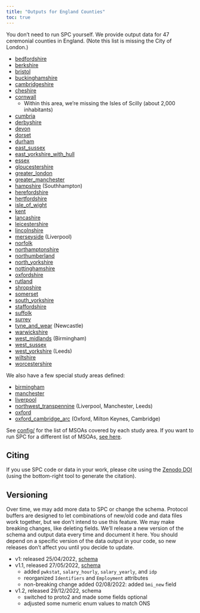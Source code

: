 ```yaml
---
title: "Outputs for England Counties"
toc: true
---
```


You don't need to run SPC yourself. We provide output data for 47 ceremonial
counties in England. (Note this list is missing the City of London.)

- [bedfordshire](https://ramp0storage.blob.core.windows.net/spc-output/v1.2/bedfordshire.pb.gz)
- [berkshire](https://ramp0storage.blob.core.windows.net/spc-output/v1.2/berkshire.pb.gz)
- [bristol](https://ramp0storage.blob.core.windows.net/spc-output/v1.2/bristol.pb.gz)
- [buckinghamshire](https://ramp0storage.blob.core.windows.net/spc-output/v1.2/buckinghamshire.pb.gz)
- [cambridgeshire](https://ramp0storage.blob.core.windows.net/spc-output/v1.2/cambridgeshire.pb.gz)
- [cheshire](https://ramp0storage.blob.core.windows.net/spc-output/v1.2/cheshire.pb.gz)
- [cornwall](https://ramp0storage.blob.core.windows.net/spc-output/v1.2/cornwall.pb.gz)
  - Within this area, we're missing the Isles of Scilly (about 2,000 inhabitants)
- [cumbria](https://ramp0storage.blob.core.windows.net/spc-output/v1.2/cumbria.pb.gz)
- [derbyshire](https://ramp0storage.blob.core.windows.net/spc-output/v1.2/derbyshire.pb.gz)
- [devon](https://ramp0storage.blob.core.windows.net/spc-output/v1.2/devon.pb.gz)
- [dorset](https://ramp0storage.blob.core.windows.net/spc-output/v1.2/dorset.pb.gz)
- [durham](https://ramp0storage.blob.core.windows.net/spc-output/v1.2/durham.pb.gz)
- [east_sussex](https://ramp0storage.blob.core.windows.net/spc-output/v1.2/east_sussex.pb.gz)
- [east_yorkshire_with_hull](https://ramp0storage.blob.core.windows.net/spc-output/v1.2/east_yorkshire_with_hull.pb.gz)
- [essex](https://ramp0storage.blob.core.windows.net/spc-output/v1.2/essex.pb.gz)
- [gloucestershire](https://ramp0storage.blob.core.windows.net/spc-output/v1.2/gloucestershire.pb.gz)
- [greater_london](https://ramp0storage.blob.core.windows.net/spc-output/v1.2/greater_london.pb.gz)
- [greater_manchester](https://ramp0storage.blob.core.windows.net/spc-output/v1.2/greater_manchester.pb.gz)
- [hampshire](https://ramp0storage.blob.core.windows.net/spc-output/v1.2/hampshire.pb.gz) (Southhampton)
- [herefordshire](https://ramp0storage.blob.core.windows.net/spc-output/v1.2/herefordshire.pb.gz)
- [hertfordshire](https://ramp0storage.blob.core.windows.net/spc-output/v1.2/hertfordshire.pb.gz)
- [isle_of_wight](https://ramp0storage.blob.core.windows.net/spc-output/v1.2/isle_of_wight.pb.gz)
- [kent](https://ramp0storage.blob.core.windows.net/spc-output/v1.2/kent.pb.gz)
- [lancashire](https://ramp0storage.blob.core.windows.net/spc-output/v1.2/lancashire.pb.gz)
- [leicestershire](https://ramp0storage.blob.core.windows.net/spc-output/v1.2/leicestershire.pb.gz)
- [lincolnshire](https://ramp0storage.blob.core.windows.net/spc-output/v1.2/lincolnshire.pb.gz)
- [merseyside](https://ramp0storage.blob.core.windows.net/spc-output/v1.2/merseyside.pb.gz) (Liverpool)
- [norfolk](https://ramp0storage.blob.core.windows.net/spc-output/v1.2/norfolk.pb.gz)
- [northamptonshire](https://ramp0storage.blob.core.windows.net/spc-output/v1.2/northamptonshire.pb.gz)
- [northumberland](https://ramp0storage.blob.core.windows.net/spc-output/v1.2/northumberland.pb.gz)
- [north_yorkshire](https://ramp0storage.blob.core.windows.net/spc-output/v1.2/north_yorkshire.pb.gz)
- [nottinghamshire](https://ramp0storage.blob.core.windows.net/spc-output/v1.2/nottinghamshire.pb.gz)
- [oxfordshire](https://ramp0storage.blob.core.windows.net/spc-output/v1.2/oxfordshire.pb.gz)
- [rutland](https://ramp0storage.blob.core.windows.net/spc-output/v1.2/rutland.pb.gz)
- [shropshire](https://ramp0storage.blob.core.windows.net/spc-output/v1.2/shropshire.pb.gz)
- [somerset](https://ramp0storage.blob.core.windows.net/spc-output/v1.2/somerset.pb.gz)
- [south_yorkshire](https://ramp0storage.blob.core.windows.net/spc-output/v1.2/south_yorkshire.pb.gz)
- [staffordshire](https://ramp0storage.blob.core.windows.net/spc-output/v1.2/staffordshire.pb.gz)
- [suffolk](https://ramp0storage.blob.core.windows.net/spc-output/v1.2/suffolk.pb.gz)
- [surrey](https://ramp0storage.blob.core.windows.net/spc-output/v1.2/surrey.pb.gz)
- [tyne_and_wear](https://ramp0storage.blob.core.windows.net/spc-output/v1.2/tyne_and_wear.pb.gz) (Newcastle)
- [warwickshire](https://ramp0storage.blob.core.windows.net/spc-output/v1.2/warwickshire.pb.gz)
- [west_midlands](https://ramp0storage.blob.core.windows.net/spc-output/v1.2/west_midlands.pb.gz) (Birmingham)
- [west_sussex](https://ramp0storage.blob.core.windows.net/spc-output/v1.2/west_sussex.pb.gz)
- [west_yorkshire](https://ramp0storage.blob.core.windows.net/spc-output/v1.2/west_yorkshire.pb.gz) (Leeds)
- [wiltshire](https://ramp0storage.blob.core.windows.net/spc-output/v1.2/wiltshire.pb.gz)
- [worcestershire](https://ramp0storage.blob.core.windows.net/spc-output/v1.2/worcestershire.pb.gz)

We also have a few special study areas defined:

- [birmingham](https://ramp0storage.blob.core.windows.net/spc-output/v1.2/birmingham.pb.gz)
- [manchester](https://ramp0storage.blob.core.windows.net/spc-output/v1.2/manchester.pb.gz)
- [liverpool](https://ramp0storage.blob.core.windows.net/spc-output/v1.2/liverpool.pb.gz)
- [northwest_transpennine](https://ramp0storage.blob.core.windows.net/spc-output/v1.2/northwest_transpennine.pb.gz) (Liverpool, Manchester, Leeds)
- [oxford](https://ramp0storage.blob.core.windows.net/spc-output/v1.2/oxford.pb.gz)
- [oxford_cambridge_arc](https://ramp0storage.blob.core.windows.net/spc-output/v1.2/oxford_cambridge_arc.pb.gz) (Oxford, Milton Keynes, Cambridge)

See [config/](https://github.com/alan-turing-institute/uatk-spc/tree/main/config) for the
list of MSOAs covered by each study area. If you want to run SPC for a
different list of MSOAs, [see here](custom_areas.qmd).

## Citing

If you use SPC code or data in your work, please cite using the [Zenodo
DOI](https://zenodo.org/badge/latestdoi/479038905) (using the bottom-right tool
to generate the citation).

## Versioning

Over time, we may add more data to SPC or change the schema. Protocol buffers
are designed to let combinations of new/old code and data files work together,
but we don't intend to use this feature. We may make breaking changes, like
deleting fields. We'll release a new version of the schema and output data
every time and document it here. You should depend on a specific version of the
data output in your code, so new releases don't affect you until you decide to
update.

- v1: released 25/04/2022, [schema](https://github.com/alan-turing-institute/uatk-spc/blob/a9e8b361e942ba67a93f9b5b6a7d66b7ff8b0239/synthpop.proto)
- v1.1, released 27/05/2022, [schema](https://github.com/alan-turing-institute/uatk-spc/blob/570b65962d0595c0b28e0cf3554d1dd668b3932b/synthpop.proto)
  - added `pwkstat`, `salary_hourly`, `salary_yearly`, and `idp`
  - reorganized `Identifiers` and `Employment` attributes
  - non-breaking change added 02/08/2022: added `bmi_new` field
- v1.2, released 29/12/2022, schema
  - switched to proto2 and made some fields optional
  - adjusted some numeric enum values to match ONS
